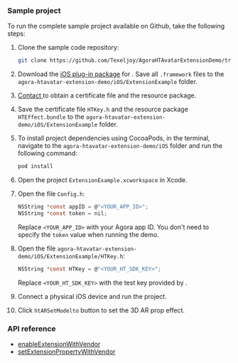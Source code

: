 <PlatformWrapper platform="ios">

### Sample project

To run the complete sample project available on Github, take the following steps:

1. Clone the sample code repository:
    
    ```bash
    git clone https://github.com/Texeljoy/AgoraHTAvatarExtensionDemo/tree/master/iOS
    ```

1. Download the [iOS plug-in package](https://github.com/Texeljoy/AgoraHTAvatarExtension/tree/master/iOS/ALL_ARCHITECTURE/Release) for <Vg k="RTEE_HT3D" />. Save all `.framework` files to the `agora-htavatar-extension-demo/iOS/ExtensionExample` folder.

1. [Contact <Vg k="COMPANY" />](mailto:support@agora.io) to obtain a certificate file and the <Vg k="RTEE_HT3D" /> resource package.

1. Save the certificate file `HTKey.h` and the resource package `HTEffect.bundle` to the `agora-htavatar-extension-demo/iOS/ExtensionExample` folder.

1. To install project dependencies using CocoaPods, in the terminal, navigate to the `agora-htavatar-extension-demo/iOS` folder and run the following command:
    
    ```bash
    pod install
    ```

1. Open the project `ExtensionExample.xcworkspace` in Xcode.

1. Open the file `Config.h`:

    ```c
    NSString *const appID = @"<YOUR_APP_ID>";
    NSString *const token = nil;
    ```

    Replace `<YOUR_APP_ID>` with your Agora app ID. You don't need to specify the `token` value when running the demo.

1. Open the file `agora-htavatar-extension-demo/iOS/ExtensionExample/HTKey.h`:

    ```c
    NSString *const HTKey = @"<YOUR_HT_SDK_KEY>";
    ```

    Replace `<YOUR_HT_SDK_KEY>` with the test key provided by <Vg k="COMPANY" />.

1. Connect a physical iOS device and run the project.

1. Click `htARSetModelto` button to set the 3D AR prop effect.


### API reference

- [enableExtensionWithVendor](https://api-ref.agora.io/en/video-sdk/ios/4.x/documentation/agorartckit/agorartcenginekit/enableextension(withvendor:extension:enabled:)?language=objc)
- [setExtensionPropertyWithVendor](https://api-ref.agora.io/en/video-sdk/ios/4.x/documentation/agorartckit/agorartcenginekit/setextensionpropertywithvendor(_:extension:extensioninfo:key:value:)?language=objc)

</PlatformWrapper>